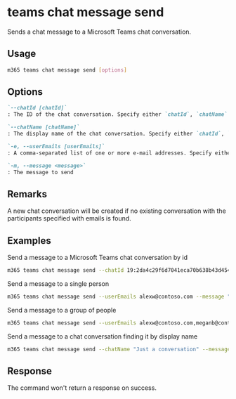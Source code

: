 
# teams chat message send

Sends a chat message to a Microsoft Teams chat conversation.

## Usage

```sh
m365 teams chat message send [options]
```

## Options

```md defintion-list
`--chatId [chatId]`
: The ID of the chat conversation. Specify either `chatId`, `chatName` or `userEmails`, but not multiple.

`--chatName [chatName]`
: The display name of the chat conversation. Specify either `chatId`, `chatName` or `userEmails`, but not multiple.

`-e, --userEmails [userEmails]`
: A comma-separated list of one or more e-mail addresses. Specify either `chatId`, `chatName` or `userEmails`, but not multiple.

`-m, --message <message>`
: The message to send
```

<Global />

## Remarks

A new chat conversation will be created if no existing conversation with the participants specified with emails is found.

## Examples

Send a message to a Microsoft Teams chat conversation by id

```sh
m365 teams chat message send --chatId 19:2da4c29f6d7041eca70b638b43d45437@thread.v2 --message "Welcome to Teams"
```

Send a message to a single person

```sh
m365 teams chat message send --userEmails alexw@contoso.com --message "Welcome to Teams"
```

Send a message to a group of people

```sh
m365 teams chat message send --userEmails alexw@contoso.com,meganb@contoso.com --message "Welcome to Teams"
```

Send a message to a chat conversation finding it by display name

```sh
m365 teams chat message send --chatName "Just a conversation" --message "Welcome to Teams"
```

## Response

The command won't return a response on success.

